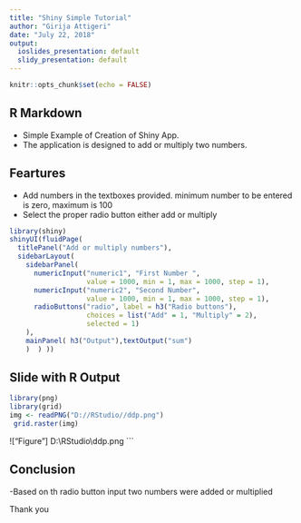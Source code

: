 ---
title: "Shiny Simple Tutorial"
author: "Girija Attigeri"
date: "July 22, 2018"
output:
  ioslides_presentation: default
  slidy_presentation: default
---

```{r setup, include=FALSE}
knitr::opts_chunk$set(echo = FALSE)
```

## R Markdown

- Simple Example of Creation of Shiny App. 
- The application is designed to add or multiply two numbers. 

## Feartures 

  - Add numbers in the textboxes provided. minimum number to be entered is zero, maximum is 100
  - Select the proper radio button either add or multiply
```{r eval=FALSE,echo=TRUE}
library(shiny)
shinyUI(fluidPage(
  titlePanel("Add or multiply numbers"),
  sidebarLayout(
    sidebarPanel(
      numericInput("numeric1", "First Number ", 
                   value = 1000, min = 1, max = 1000, step = 1),
      numericInput("numeric2", "Second Number", 
                   value = 1000, min = 1, max = 1000, step = 1),
      radioButtons("radio", label = h3("Radio buttons"),
                   choices = list("Add" = 1, "Multiply" = 2),
                   selected = 1)
    ),
    mainPanel( h3("Output"),textOutput("sum")
    )  ) ))
```

## Slide with R Output

```{r ,echo=FALSE}
library(png)
library(grid)
img <- readPNG("D://RStudio//ddp.png")
 grid.raster(img)
```
!["Figure"] D:\\RStudio\\ddp.png
```

## Conclusion
-Based on th radio button input two numbers were added or multiplied

Thank you

